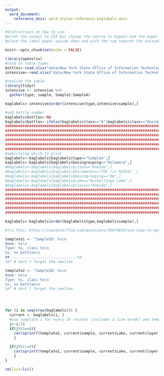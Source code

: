 ```yaml
---
output: 
  word_document:
    reference_docx: word_styles-reference-baglabels.docx
---
```


```r

#Instructions on how to use:
#print the output to 255 but change the source to bypass and the paper to thick2
#place the label paper upside down and with the top towards the outside

knitr::opts_chunk$set(echo = FALSE)
```

```r
library(openxlsx)
#read in table types
bottles<-read.xlsx("data/New York State Office of Information Technology Services/Sampling Season - Documents/LCI.Field.Season.xlsx", 6)
intensive<-read.xlsx("data/New York State Office of Information Technology Services/Sampling Season - Documents/LCI.Field.Season.xlsx", 5)

#realine the table
library(tidyr)
intensive <- intensive %>% 
  gather(type, sample, Sample1:Sample4)

baglabels<-intensive[order(intensive$type,intensive$sample),]

#add bottle number
baglabels$bottles<-NA
baglabels$bottles<-ifelse(baglabels$class=="A"|baglabels$class=="Oneida",ifelse(baglabels$layer=="epi",9,7),ifelse(baglabels$layer=="epi",8,7))
#####################################################################################################################
#####################################################################################################################
#####################################################################################################################
#####################################################################################################################
#####################################################################################################################
#####################################################################################################################
#specifying which to print
baglabels<-baglabels[baglabels$type=="Sample4",]
baglabels<-baglabels[baglabels$basingrouping=="Delaware",]
#baglabels<-baglabels[baglabels$class=="Oneida",]
#baglabels<-baglabels[baglabels$Parameter=="TOC (in H2SO4)",]
#baglabels<-baglabels[baglabels$basingrouping=="QA",]
#baglabels<-baglabels[baglabels$Lake=="Muskellunge Lake",]
#baglabels<-baglabels[baglabels$class=="Oneida",]
#####################################################################################################################
#####################################################################################################################
#####################################################################################################################
#####################################################################################################################
#####################################################################################################################
#####################################################################################################################

baglabels<-baglabels[order(baglabels$type,baglabels$sample),]
```


```r
#try this: https://stackoverflow.com/questions/36674824/use-loop-to-generate-section-of-text-in-rmarkdown

template1 <- "SampleID: %s\n
Name: %s\n
Type: %s, class %s\n
%s, %s bottles\n
## ..............................\n
\n" # dont't forget the newline

template2 <- "SampleID: %s\n
Name: %s\n
Type: %s, class %s\n
%s, %s bottles\n
\n" # dont't forget the newline




for (i in seq(nrow(baglabels))) {
  current <- baglabels[i, ]
  #use template 2 for every 10 records (includes a line break) and template 1 for all others
  j<-i/10
  if(j%%1==0){
    cat(sprintf(template2, current$sample, current$Lake, current$layer,current$class,current$type,current$bottles))
    }
  
  if(j%%1!=0){
    cat(sprintf(template1, current$sample, current$Lake, current$layer,current$class,current$type,current$bottles))
    }
}

rm(list=ls())
```
